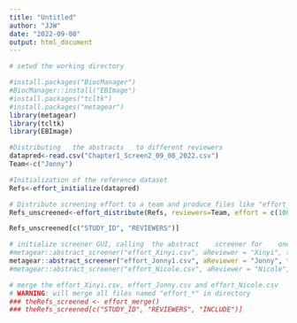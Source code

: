---
title: "Untitled"
author: "JJW"
date: "2022-09-08"
output: html_document
---


```{r}
# setwd the working directory 

#install.packages("BiocManager")
#BiocManager::install("EBImage")
#install.packages("tcltk")
#install.packages("metagear")
library(metagear)
library(tcltk)
library(EBImage)

#Distributing	the	abstracts	to different reviewers
datapred<-read.csv("Chapter1_Screen2_09_08_2022.csv")
Team<-c("Jonny")

#Initialization of the reference dataset
Refs<-effort_initialize(datapred)

# Distribute screening effort to a team and produce files like "effort_Xinyi.csv"
Refs_unscreened<-effort_distribute(Refs, reviewers=Team, effort = c(100), save_split = TRUE)

Refs_unscreened[c("STUDY_ID", "REVIEWERS")]

# initialize screener GUI, calling	the	abstract	screener for	one	reviewer
#metagear::abstract_screener("effort_Xinyi.csv", aReviewer = "Xinyi", titleColumnName = "Title")
metagear::abstract_screener("effort_Jonny1.csv", aReviewer = "Jonny", titleColumnName = "Title", abstractColumnName = "Abstract")
#metagear::abstract_screener("effort_Nicole.csv", aReviewer = "Nicole", titleColumnName = "Title")

# merge the effort_Xinyi.csv, effort_Jonny.csv and effort_Nicole.csv
# WARNING: will merge all files named "effort_*" in directory
### theRefs_screened <- effort_merge()
### theRefs_screened[c("STUDY_ID", "REVIEWERS", "INCLUDE")]


```